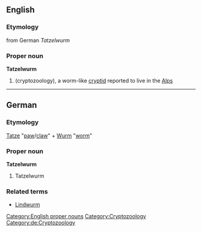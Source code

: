 {{wikipedia}}
==English==
===Etymology===
from German ''Tatzelwurm''
===Proper noun===
'''Tatzelwurm'''
# (cryptozoology), a worm-like [[cryptid]] reported to live in the [[Alps]]
[[Category:English proper nouns]]
[[Category:Cryptozoology]]

----

{{wikipedia|lang=de}}
==German==
===Etymology===
[[Tatze]] "[[paw]]/[[claw]]" + [[Wurm]] "[[worm]]"
===Proper noun===
'''Tatzelwurm''' {{m}}
# Tatzelwurm
===Related terms===
* [[Lindwurm]] {{m}}
[[Category:de:Cryptozoology]]